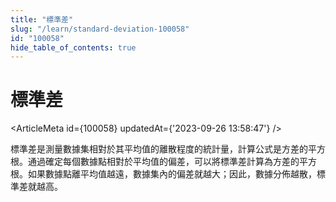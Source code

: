 ```yaml
---
title: "標準差"
slug: "/learn/standard-deviation-100058"
id: "100058"
hide_table_of_contents: true
---
```



# 標準差

<ArticleMeta id={100058} updatedAt={'2023-09-26 13:58:47'} />
<div className='border-solid border-b border-t-0 my-4 border-[var(--ifm-color-gray-300)]' />

標準差是測量數據集相對於其平均值的離散程度的統計量，計算公式是方差的平方根。通過確定每個數據點相對於平均值的偏差，可以將標準差計算為方差的平方根。如果數據點離平均值越遠，數據集內的偏差就越大；因此，數據分佈越散，標準差就越高。
